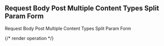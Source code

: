 ## Request Body Post Multiple Content Types Split Param Form

Request Body Post Multiple Content Types Split Param Form

{/* render operation */}
